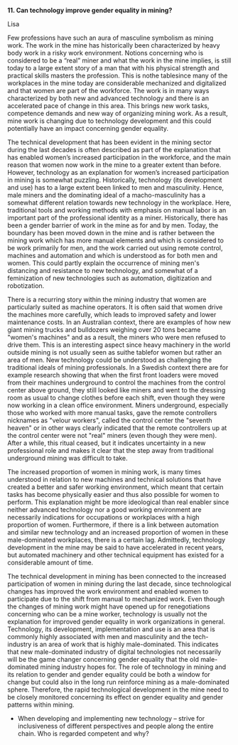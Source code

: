 **11. Can technology improve gender equality in mining?**

Lisa

Few professions have such an aura of masculine symbolism as mining work. The work in the mine has historically been characterized by heavy body work in a risky work environment. Notions concerning who is considered to be a "real" miner and what the work in the mine implies, is still today to a large extent story of a man that with his physical strength and practical skills masters the profession. This is nothe tablesince many of the workplaces in the mine today are considerable mechanized and digitalized and that women are part of the workforce. The work is in many ways characterized by both new and advanced technology and there is an accelerated pace of change in this area. This brings new work tasks, competence demands and new way of organizing mining work. As a result, mine work is changing due to technology development and this could potentially have an impact concerning gender equality.

The technical development that has been evident in the mining sector during the last decades is often described as part of the explanation that has enabled women's increased participation in the workforce, and the main reason that women now work in the mine to a greater extent than before. However, technology as an explanation for women's increased participation in mining is somewhat puzzling. Historically, technology (its development and use) has to a large extent been linked to men and masculinity. Hence, male miners and the dominating ideal of a macho-masculinity has a somewhat different relation towards new technology in the workplace. Here, traditional tools and working methods with emphasis on manual labor is an important part of the professional identity as a miner. Historically, there has been a gender barrier of work in the mine as for and by men. Today, the boundary has been moved down in the mine and is rather between the mining work which has more manual elements and which is considered to be work primarily for men, and the work carried out using remote control, machines and automation and which is understood as for both men and women. This could partly explain the occurrence of mining men\'s distancing and resistance to new technology, and somewhat of a feminization of new technologies such as automation, digitization and robotization.

There is a recurring story within the mining industry that women are particularly suited as machine operators. It is often said that women drive the machines more carefully, which leads to improved safety and lower maintenance costs. In an Australian context, there are examples of how new giant mining trucks and bulldozers weighing over 20 tons became \"women\'s machines\" and as a result, the miners who were men refused to drive them. This is an interesting aspect since heavy machinery in the world outside mining is not usually seen as suithe tablefor women but rather an area of men. New technology could be understood as challenging the traditional ideals of mining professionals. In a Swedish context there are for example research showing that when the first front loaders were moved from their machines underground to control the machines from the control center above ground, they still looked like miners and went to the dressing room as usual to change clothes before each shift, even though they were now working in a clean office environment. Miners underground, especially those who worked with more manual tasks, gave the remote controllers nicknames as \"velour workers\", called the control center the \"seventh heaven\" or in other ways clearly indicated that the remote controllers up at the control center were not \"real\" miners (even though they were men). After a while, this ritual ceased, but it indicates uncertainty in a new professional role and makes it clear that the step away from traditional underground mining was difficult to take.

The increased proportion of women in mining work, is many times understood in relation to new machines and technical solutions that have created a better and safer working environment, which meant that certain tasks has become physically easier and thus also possible for women to perform. This explanation might be more ideological than real enabler since neither advanced technology nor a good working environment are necessarily indications for occupations or workplaces with a high proportion of women. Furthermore, if there is a link between automation and similar new technology and an increased proportion of women in these male-dominated workplaces, there is a certain lag. Admittedly, technology development in the mine may be said to have accelerated in recent years, but automated machinery and other technical equipment has existed for a considerable amount of time.

The technical development in mining has been connected to the increased participation of women in mining during the last decade, since technological changes has improved the work environment and enabled women to participate due to the shift from manual to mechanized work. Even though the changes of mining work might have opened up for renegotiations concerning who can be a mine worker, technology is usually not the explanation for improved gender equality in work organizations in general. Technology, its development, implementation and use is an area that is commonly highly associated with men and masculinity and the tech-industry is an area of work that is highly male-dominated. This indicates that new male-dominated industry of digital technologies not necessarily will be the game changer concerning gender equality that the old male-dominated mining industry hopes for. The role of technology in mining and its relation to gender and gender equality could be both a window for change but could also in the long run reinforce mining as a male-dominated sphere. Therefore, the rapid technological development in the mine need to be closely monitored concerning its effect on gender equality and gender patterns within mining.

-   When developing and implementing new technology -- strive for inclusiveness of different perspectives and people along the entire chain. Who is regarded competent and why?
